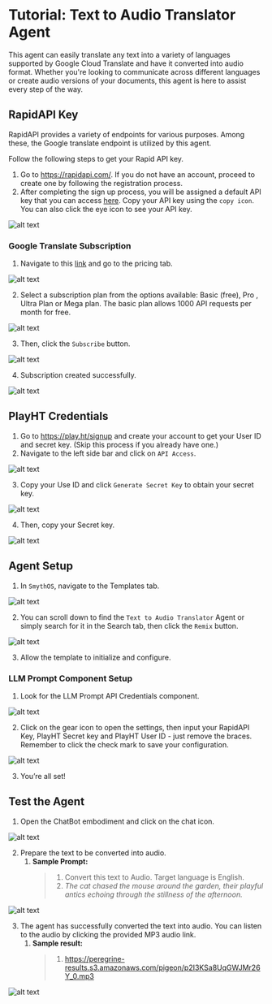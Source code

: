# Tutorial: Text to Audio Translator Agent

This agent can easily translate any text into a variety of languages supported by Google Cloud Translate and have it converted into audio format. Whether you're looking to communicate across different languages or create audio versions of your documents, this agent is here to assist every step of the way.

<YouTube videoId="roQRFVEbprA" title="SmythOS - Text to Audio Translator Agent" /> 

## RapidAPI Key

RapidAPI provides a variety of endpoints for various purposes. Among these, the Google translate endpoint is utilized by this agent.

Follow the following steps to get your Rapid API key.

1. Go to https://rapidapi.com/. If you do not have an account, proceed to create one by following the registration process.
2. After completing the sign up process, you will be assigned a default API key that you can access [here](https://rapidapi.com/developer/apps). Copy your API key using the `copy icon`. You can also click the eye icon to see your API key.

<Image src="/img/text_audio_translator/Image 1.png" alt="alt text" />

### Google Translate Subscription

1. Navigate to this [link](https://rapidapi.com/undergroundapi-undergroundapi-default/api/google-translate113) and go to the pricing tab.

<Image src="/img/text_audio_translator/Image 2.png" alt="alt text" />

2. Select a subscription plan from the options available: Basic (free), Pro , Ultra Plan or Mega plan. The basic plan allows 1000 API requests per month for free.

<Image src="/img/text_audio_translator/Image 3.png" alt="alt text" />

3. Then, click the `Subscribe` button.

<Image src="/img/text_audio_translator/Image 4.png" alt="alt text" />

4. Subscription created successfully.

<Image src="/img/text_audio_translator/Image 5.png" alt="alt text" />

## PlayHT Credentials

1. Go to https://play.ht/signup and create your account to get your User ID and secret key. (Skip this process if you already have one.)
2. Navigate to the left side bar and click on `API Access`.

<Image src="/img/text_audio_translator/Image 6.png" alt="alt text" />

3. Copy your Use ID and click `Generate Secret Key` to obtain your secret key.

<Image src="/img/text_audio_translator/Image 7.png" alt="alt text" />

4. Then, copy your Secret key.

<Image src="/img/text_audio_translator/Image 8.png" alt="alt text" />

## Agent Setup

1. In `SmythOS`, navigate to the Templates tab.

<Image src="/img/text_audio_translator/Image 9.png" alt="alt text" />

2. You can scroll down to find the `Text to Audio Translator` Agent or simply search for it in the Search tab, then click the `Remix` button.

<Image src="/img/text_audio_translator/Image 10.png" alt="alt text" />

3. Allow the template to initialize and configure.

### LLM Prompt Component Setup

1. Look for the LLM Prompt API Credentials component.

<Image src="/img/text_audio_translator/Image 11.png" alt="alt text" />

2. Click on the gear icon to open the settings, then input your RapidAPI Key, PlayHT Secret key and PlayHT User ID - just remove the braces. Remember to click the check mark to save your configuration.

<Image src="/img/text_audio_translator/Image 12.png" alt="alt text" />

3. You’re all set!

## Test the Agent

1. Open the ChatBot embodiment and click on the chat icon.

<Image src="/img/text_audio_translator/Image 13.png" alt="alt text" />

2. Prepare the text to be converted into audio.
   1. **Sample Prompt:**
      >1. Convert this text to Audio. Target language is English.
      >2. *The cat chased the mouse around the garden, their playful antics echoing through the stillness of the afternoon.*

<Image src="/img/text_audio_translator/Image 14.png" alt="alt text" />

3. The agent has successfully converted the text into audio. You can listen to the audio by clicking the provided MP3 audio link.
   1. **Sample result:**
      >1. https://peregrine-results.s3.amazonaws.com/pigeon/p2I3KSa8UqGWJMr26Y_0.mp3 

<Image src="/img/text_audio_translator/Image 15.png" alt="alt text" />
